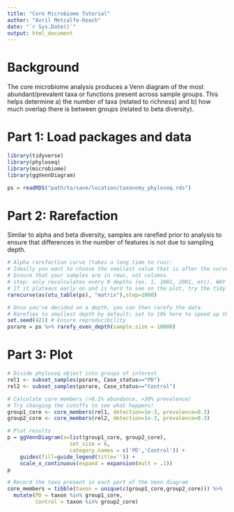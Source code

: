 ```yaml
---
title: "Core Microbiome Tutorial"
author: "Avril Metcalfe-Roach"
date: "`r Sys.Date()`"
output: html_document
---
```


# Background

The core microbiome analysis produces a Venn diagram of the most abundant/prevalent taxa or functions present across sample groups. This helps determine a) the number of taxa (related to richness) and b) how much overlap there is between groups (related to beta diversity).

# Part 1: Load packages and data

```r
library(tidyverse)
library(phyloseq)
library(microbiome)
library(ggVennDiagram)

ps = readRDS("path/to/save/location/taxonomy_phyloseq.rds")
```

# Part 2: Rarefaction

Similar to alpha and beta diversity, samples are rarefied prior to analysis to ensure that differences in the number of features is not due to sampling depth.

```r
# Alpha rarefaction curve (takes a long time to run):
# Ideally you want to choose the smallest value that is after the curve has plateaued.
# Ensure that your samples are in rows, not columns.
# step: only recalculates every N depths (ex. 1, 1001, 2001, etc). WAY FASTER
# If it plateaus early on and is hard to see on the plot, try the tidy option (see ?rarecurve).
rarecurve(as(otu_table(ps), "matrix"),step=1000)

# Once you've decided on a depth, you can then rarefy the data.
# Rarefies to smallest depth by default; set to 10k here to speed up the tutorial.
set.seed(421) # Ensure reproducibility
psrare = ps %>% rarefy_even_depth(sample.size = 10000)
```

# Part 3: Plot

```r
# Divide phyloseq object into groups of interest
rel1 <- subset_samples(psrare, Case_status=="PD")
rel2 <- subset_samples(psrare, Case_status=="Control")

# Calculate core members (>0.1% abundance, >30% prevalence)
# Try changing the cutoffs to see what happens!
group1_core <- core_members(rel1, detection=1e-3, prevalence=0.3)
group2_core <- core_members(rel2, detection=1e-3, prevalence=0.3)

# Plot results
p = ggVennDiagram(x=list(group1_core, group2_core),
                    set_size = 6,
                    category.names = c('PD','Control')) +
    guides(fill=guide_legend(title='')) +
    scale_x_continuous(expand = expansion(mult = .1))
p

# Record the taxa present in each part of the Venn diagram
core_members = tibble(taxon = unique(c(group1_core,group2_core))) %>% 
  mutate(PD = taxon %in% group1_core,
         Control = taxon %in% group2_core)
```

